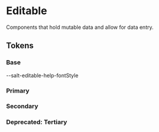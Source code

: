 
<Meta title="Theme/Characteristics/Editable" />

# Editable

Components that hold mutable data and allow for data entry.

## Tokens

### Base

<Canvas>
  <Story name="Base">
    <DocGrid>
      <CursorBlock cursor="--salt-editable-cursor-active" />
      <CursorBlock cursor="--salt-editable-cursor-hover" />
      <CursorBlock cursor="--salt-editable-cursor-disabled" />
      <CursorBlock cursor="--salt-editable-cursor-readonly" />
      <LineBlock
        token="--salt-editable-borderStyle"
        lineStyle="--salt-editable-borderStyle"
      />
      <LineBlock
        token="--salt-editable-borderStyle-hover"
        lineStyle="--salt-editable-borderStyle-hover"
      />
      <LineBlock
        token="--salt-editable-borderStyle-active"
        lineStyle="--salt-editable-borderStyle-active"
      />
      <LineBlock
        token="--salt-editable-borderStyle-disabled"
        lineStyle="--salt-editable-borderStyle-disabled"
      />
      <LineBlock
        token="--salt-editable-borderStyle-readonly"
        lineStyle="--salt-editable-borderStyle-readonly"
      />
      <LineBlock
        token="--salt-editable-borderWidth-active"
        lineWidth="--salt-editable-borderWidth-active"
      />
    </DocGrid>
    <DocGrid>
      <ColorBlock colorVar="--salt-editable-borderColor" />
      <ColorBlock colorVar="--salt-editable-borderColor-active" />
      <ColorBlock colorVar="--salt-editable-borderColor-hover" />
      <ColorBlock colorVar="--salt-editable-borderColor-disabled" />
      <ColorBlock colorVar="--salt-editable-borderColor-readonly" />
    </DocGrid>
    <DocGrid textExample={true}>
      <TextBlock fontStyle="--salt-editable-help-fontStyle" />
      <BlankBlockCode>--salt-editable-help-fontStyle</BlankBlockCode>
    </DocGrid>
  </Story>
</Canvas>

### Primary

<Canvas>
  <Story name="Primary">
    <DocGrid>
      <ColorBlock colorVar="--salt-editable-primary-background" />
      <ColorBlock colorVar="--salt-editable-primary-background-hover" />
      <ColorBlock colorVar="--salt-editable-primary-background-active" />
      <ColorBlock colorVar="--salt-editable-primary-background-disabled" />
      <ColorBlock colorVar="--salt-editable-primary-background-readonly" />
    </DocGrid>
  </Story>
</Canvas>

### Secondary

<Canvas>
  <Story name="Secondary">
    <DocGrid>
      <ColorBlock colorVar="--salt-editable-secondary-background" />
      <ColorBlock colorVar="--salt-editable-secondary-background-hover-gh" />
      <ColorBlock colorVar="--salt-editable-secondary-background-active" />
      <ColorBlock colorVar="--salt-editable-secondary-background-disabled" />
      <ColorBlock colorVar="--salt-editable-secondary-background-readonly" />
    </DocGrid>
  </Story>
</Canvas>

### **Deprecated:** Tertiary

<Canvas>
  <Story name="Tertiary">
    <DocGrid withNotes>
      <ColorBlock
        colorVar="--salt-editable-tertiary-background"
        replacementToken="transparent""
      />
      <ColorBlock
        colorVar="--salt-editable-tertiary-background-hover"
        replacementToken="transparent"
      />
      <ColorBlock
        colorVar="--salt-editable-tertiary-background-active"
        replacementToken="transparent"
      />
      <ColorBlock
        colorVar="--salt-editable-tertiary-background-disabled"
        replacementToken="transparent"
      />
      <ColorBlock
        colorVar="--salt-editable-tertiary-background-readonly"
        replacementToken="#00000066"
      />
    </DocGrid>
  </Story>
</Canvas>
